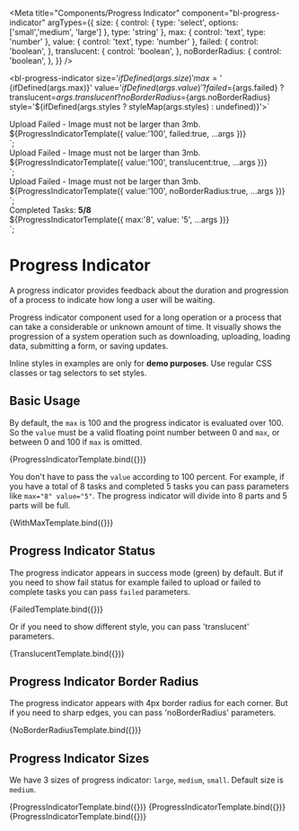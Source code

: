 
<Meta
  title="Components/Progress Indicator"
  component="bl-progress-indicator"
  argTypes={{
    size: {
      control: {
        type: 'select',
        options: ['small','medium', 'large']
      },
      type: 'string'
    },
    max: {
      control: 'text',
      type: 'number'
    },
    value: {
      control: 'text',
      type: 'number'
    },
    failed: {
      control: 'boolean',
    },
    translucent: {
      control: 'boolean',
    },
    noBorderRadius: {
      control: 'boolean',
    },
  }}
/>

<bl-progress-indicator
    size='${ifDefined(args.size)}'
    max='${ifDefined(args.max)}'
    value='${ifDefined(args.value)}'
    ?failed=${args.failed}
    ?translucent=${args.translucent}
    ?noBorderRadius=${args.noBorderRadius}
    style='${ifDefined(args.styles ? styleMap(args.styles) : undefined)}'></bl-progress-indicator>`

<div>
<p style='color: var(--bl-color-danger); margin: var(--bl-size-3xs); font: var(--bl-font-title-4-regular)'>Upload Failed - Image must not be larger than 3mb.</p>${ProgressIndicatorTemplate({ value:'100', failed:true, ...args })}
</div>`;

<div>
<p style='color: var(--bl-color-danger); margin: var(--bl-size-3xs); font: var(--bl-font-title-4-regular)'>Upload Failed - Image must not be larger than 3mb.</p>${ProgressIndicatorTemplate({ value:'100', translucent:true, ...args })}
</div>`;

<div>
<p style='color: var(--bl-color-danger); margin: var(--bl-size-3xs); font: var(--bl-font-title-4-regular)'>Upload Failed - Image must not be larger than 3mb.</p>${ProgressIndicatorTemplate({ value:'100', noBorderRadius:true, ...args })}
</div>`;

<div>
<p style='color: var(--bl-color-content-secondary); margin: var(--bl-size-3xs); font: var(--bl-font-title-4-regular)'> Completed Tasks: <b style='color: var(--bl-color-success)'> 5/8 </b></p>${ProgressIndicatorTemplate({ max:'8', value: '5', ...args })}
</div>`;

# Progress Indicator

A progress indicator provides feedback about the duration and progression of a process to indicate how long a user will be waiting.

Progress indicator component used for a long operation or a process that can take a considerable or unknown amount of time. It visually shows the progression of a system operation such as downloading, uploading, loading data, submitting a form, or saving updates.

<bl-alert variant="warning" icon caption="Note">Inline styles in examples are only for **demo purposes**. Use regular CSS classes or tag selectors to set styles.</bl-alert>

## Basic Usage

By default, the `max` is 100 and the progress indicator is evaluated over 100. So the `value` must be a valid floating point number between 0 and `max`, or between 0 and 100 if `max` is omitted.


<Canvas>
  <Story name="Basic Usage" args={{ value: '50' }}>
    {ProgressIndicatorTemplate.bind({})}
  </Story>
</Canvas>

You don't have to pass the `value` according to 100 percent. For example, if you have a total of 8 tasks and completed 5 tasks you can pass parameters like `max="8" value="5"`. The progress indicator will divide into 8 parts and 5 parts will be full.

<Canvas>
  <Story name="Usage With Max Value">
    {WithMaxTemplate.bind({})}
  </Story>
</Canvas>

## Progress Indicator Status

The progress indicator appears in success mode (green) by default. But if you need to show fail status for example failed to upload or failed to complete tasks you can pass `failed` parameters.

<Canvas>
  <Story name="Progress Indicator Status">
    {FailedTemplate.bind({})}
  </Story>
</Canvas>

Or if you need to show different style, you can pass 'translucent' parameters.

<Canvas>
  <Story name="Progress Indicator Status">
    {TranslucentTemplate.bind({})}
  </Story>
</Canvas>

## Progress Indicator Border Radius

The progress indicator appears with 4px border radius for each corner. But if you need to sharp edges, you can pass 'noBorderRadius' parameters.

<Canvas>
  <Story name="Progress Indicator Border Radius">
    {NoBorderRadiusTemplate.bind({})}
  </Story>
</Canvas>

## Progress Indicator Sizes

We have 3 sizes of progress indicator: `large`, `medium`, `small`. Default size is `medium`.

<Canvas isColumn>
   <Story name="Progress Indicator Small" args={{ size: 'small', value: '45' }}>
     {ProgressIndicatorTemplate.bind({})}
   </Story>
   <Story name="Progress Indicator Medium" args={{ size: 'medium', value: '45' }}>
     {ProgressIndicatorTemplate.bind({})}
   </Story>
   <Story name="Progress Indicator Large" args={{ size: 'large', value: '45' }}>
     {ProgressIndicatorTemplate.bind({})}
   </Story>
</Canvas>

<ArgsTable of="bl-progress-indicator" />
